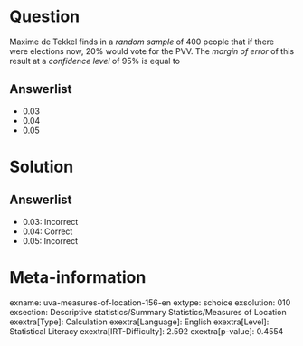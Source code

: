 Question
========

Maxime de Tekkel finds in a *random sample* of 400 people that if there were elections now, 20% would vote for the PVV. The *margin of error* of this result at a *confidence level* of 95% is equal to

Answerlist
----------

* 0.03
* 0.04
* 0.05

Solution
========

Answerlist
----------

* 0.03: Incorrect
* 0.04: Correct
* 0.05: Incorrect

Meta-information
================
exname: uva-measures-of-location-156-en
extype: schoice
exsolution: 010
exsection: Descriptive statistics/Summary Statistics/Measures of Location
exextra[Type]: Calculation
exextra[Language]: English
exextra[Level]: Statistical Literacy
exextra[IRT-Difficulty]: 2.592
exextra[p-value]: 0.4554

